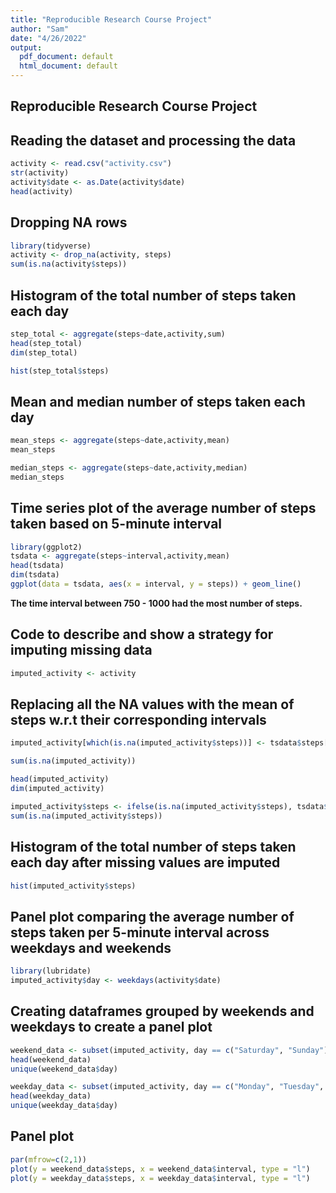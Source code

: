 ---
title: "Reproducible Research Course Project"
author: "Sam"
date: "4/26/2022"
output:
  pdf_document: default
  html_document: default
---

## Reproducible Research Course Project

## Reading the dataset and processing the data

```{r}
activity <- read.csv("activity.csv")
str(activity)
activity$date <- as.Date(activity$date)
head(activity)
```

## Dropping NA rows 

```{r}
library(tidyverse)
activity <- drop_na(activity, steps)
sum(is.na(activity$steps))
```

## Histogram of the total number of steps taken each day

```{r}
step_total <- aggregate(steps~date,activity,sum)
head(step_total)
dim(step_total)

hist(step_total$steps)
```

## Mean and median number of steps taken each day

```{r}
mean_steps <- aggregate(steps~date,activity,mean)
mean_steps

median_steps <- aggregate(steps~date,activity,median)
median_steps
```

## Time series plot of the average number of steps taken based on 5-minute interval

```{r}
library(ggplot2)
tsdata <- aggregate(steps~interval,activity,mean)
head(tsdata)
dim(tsdata)
ggplot(data = tsdata, aes(x = interval, y = steps)) + geom_line()
```

**The time interval between 750 - 1000 had the most number of steps.**

## Code to describe and show a strategy for imputing missing data

```{r}
imputed_activity <- activity
```

## Replacing all the NA values with the mean of steps w.r.t their corresponding intervals

```{r}
imputed_activity[which(is.na(imputed_activity$steps))] <- tsdata$steps[imputed_activity$interval == tsdata$interval]

sum(is.na(imputed_activity))

head(imputed_activity)
dim(imputed_activity)

imputed_activity$steps <- ifelse(is.na(imputed_activity$steps), tsdata$steps, imputed_activity$steps)
sum(is.na(imputed_activity$steps))
```

## Histogram of the total number of steps taken each day after missing values are imputed

```{r}
hist(imputed_activity$steps)
```

## Panel plot comparing the average number of steps taken per 5-minute interval across weekdays and weekends

```{r}
library(lubridate)
imputed_activity$day <- weekdays(activity$date)
```

## Creating dataframes grouped by weekends and weekdays to create a panel plot

```{r}
weekend_data <- subset(imputed_activity, day == c("Saturday", "Sunday"), select = c(steps, date, interval, day))
head(weekend_data)
unique(weekend_data$day)
```

```{r}
weekday_data <- subset(imputed_activity, day == c("Monday", "Tuesday", "Wednesday", "Thursday", "Friday"), select = c(steps, date, interval, day))
head(weekday_data)
unique(weekday_data$day)
```

## Panel plot

```{r}
par(mfrow=c(2,1))
plot(y = weekend_data$steps, x = weekend_data$interval, type = "l")
plot(y = weekday_data$steps, x = weekday_data$interval, type = "l")
```
